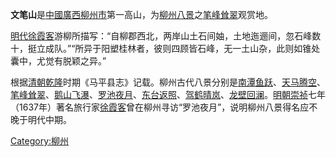 {{expand|time=2011-05-11T09:50:44+00:00}}
{{unreferenced|time=2011-05-11T09:50:44+00:00}}
'''文笔山'''是[[中國|中國]][[廣西|廣西]][[柳州市|柳州市]]第一高山，为[[柳州八景|柳州八景]]之[[笔峰耸翠|笔峰耸翠]]观赏地。

[[明代|明代]][[徐霞客|徐霞客]]游柳所描写：“自柳郡西北，两岸山土石间妯，土地迤逦间，忽石峰数十，挺立成队。”“所异于阳塑桂林者，彼则四顾皆石峰，无一土山杂，此则如锥处囊中，尤觉有脱颖之异。”

根据[[清朝|清朝]][[乾隆|乾隆]]时期《马平县志》记载。柳州古代八景分别是[[南潭鱼跃|南潭鱼跃]]、[[天马腾空|天马腾空]]、[[笔峰耸翠|笔峰耸翠]]、[[鹅山飞瀑|鹅山飞瀑]]、[[罗池夜月|罗池夜月]]、[[东台返照|东台返照]]、[[驾鹤晴岚|驾鹤晴岚]]、[[龙壁回澜|龙壁回澜]]。[[明朝|明朝]][[崇祯|崇祯]]七年（1637年）著名旅行家[[徐霞客|徐霞客]]曾在柳州寻访“罗池夜月”，说明柳州八景得名应不晚于明代中期。

{{廣西小作品}}
[[Category:柳州|Category:柳州]]